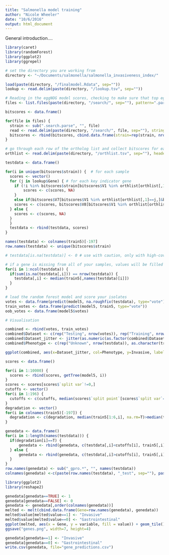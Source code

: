 ```yaml
---
title: "Salmonella model training"
author: "Nicole Wheeler"
date: "10/6/2016"
output: html_document
---
```


General introduction....

```r
library(caret)
library(randomForest)
library(ggplot2)
library(ggrepel)

# set the directory you are working from
directory <- "~/Documents/salmonella/salmonella_invasiveness_index/"

load(paste(directory, "/finalmodel.Rdata", sep=""))
lookup <- read.delim(paste(directory, "/lookup.tsv", sep=""))

# Reading in the eggNOG model scores, checking to make sure that top eggNOG model hit for each protein in the orthogroup is the same
files <- list.files(paste(directory, "/search/", sep=""), pattern=".parse")

bitscores <- data.frame()

for(file in files) {
  strain <- sub(".search.parse", "", file)
  read <- read.delim(paste(directory, "/search/", file, sep=""), stringsAsFactors=F, comment.char="@", header=F)
  bitscores <- rbind(bitscores, cbind.data.frame(strain=rep(strain, nrow(read)), read))
}

# go through each row of the ortholog list and collect bitscores for each gene - FIX THIS - need to be comparing the right gene to the right model
orthlist <- read.delim(paste(directory, "/orthlist.tsv", sep=""), header=T, stringsAsFactors=F)

testdata <- data.frame()

for(i in unique(bitscores$strain)) {  # for each sample
  scores <- vector()
  for (j in lookup$Gene) { # for each key indicator gene
    if (!i %in% bitscores$strain[bitscores$V1 %in% orthlist[orthlist[,1]==j,]]) {
        scores <- c(scores, NA)
    }
    else if(bitscores$V7[bitscores$V1 %in% orthlist[orthlist[,1]==j,]&bitscores$strain==i&bitscores$V4==lookup$Model[lookup$Gene==j]][1]<0.0001) { # if the E-value looks reasonable
    scores <- c(scores, bitscores$V8[bitscores$V1 %in% orthlist[orthlist[,1]==j,]&bitscores$strain==i&bitscores$V4==lookup$Model[lookup$Gene==j]][1])
  } else {
    scores <- c(scores, NA)
  }
  }
  testdata <- rbind(testdata, scores)
}

names(testdata) <- colnames(train5)[-197]
row.names(testdata) <- unique(bitscores$strain)

# testdata[is.na(testdata)] <- 0 # use with caution, only with high-coverage genomes

# if a gene is missing from all of your samples, values will be filled in based on the median observed in our training data
for(i in 1:ncol(testdata)) {
  if(sum(is.na(testdata[,i])) == nrow(testdata)) {
    testdata[,i] <- median(train5[,names(testdata)[i]])
  }
}

# load the random forest model and score your isolates
votes <- data.frame(predict(model5, na.roughfix(testdata), type="vote"))
train_votes <- data.frame(predict(model5, train5, type="vote"))
oob_votes <- data.frame(model5$votes)

# Visualisation

combined <- rbind(votes, train_votes)
combined$Dataset <- c(rep("Testing", nrow(votes)), rep("Training", nrow(train_votes)))
combined$Dataset_jitter <- jitter(as.numeric(as.factor(combined$Dataset)), amount=0.4)
combined$Phenotype <- c(rep("Unknown", nrow(testdata)), as.character(train5$class))

ggplot(combined, aes(x=Dataset_jitter, col=Phenotype, y=Invasive, label=row.names(combined))) + geom_point() + geom_text_repel() + coord_flip() + theme_bw() + ylim(0, 1.1) + xlab("") + ylab("Invasiveness index") + geom_hline(yintercept = 0.5)
```


```r
scores <- data.frame()

for(i in 1:10000) {
  scores <- rbind(scores, getTree(model5, i))
}
scores <- scores[scores$`split var`!=0,]
cutoffs <- vector()
for(i in 1:196) {
  cutoffs <- c(cutoffs, median(scores$`split point`[scores$`split var`==i]))
}
degradation <- vector()
for(i in colnames(train5)[-197]) {
  degradation <- c(degradation, median(train5[1:6,i], na.rm=T)>median(train5[7:15,i], na.rm=T))
}

genedata <- data.frame()
for(i in 1:length(names(testdata))) {
  if(degradation[i]==T) {
      genedata <- rbind(genedata, c(testdata[,i]<cutoffs[i], train5[,i]<cutoffs[i]))
  } else {
      genedata <- rbind(genedata, c(testdata[,i]>cutoffs[i], train5[,i]>cutoffs[i]))
  }
}
row.names(genedata) <- sub("_gpro.*", "", names(testdata))
colnames(genedata) <-c(paste(row.names(testdata), "_test", sep=""), paste(row.names(train5), "_train", sep=""))

library(ggplot2)
library(reshape2)

genedata[genedata==TRUE] <- 1
genedata[genedata==FALSE] <- 0
genedata <- genedata[,order(colnames(genedata))]
melted <- melt(cbind.data.frame(Gene=row.names(genedata), genedata))
melted$value[melted$value==1] <- "Invasive"
melted$value[melted$value==0] <- "Gastrointestinal"
ggplot(melted, aes(x = Gene, y = variable, fill = value)) + geom_tile() + scale_fill_manual("Prediction", values=c("black", "white"))
ggsave("genes.png", width=7, height=4)

genedata[genedata==1] <- "Invasive"
genedata[genedata==0] <- "Gastrointestinal"
write.csv(genedata, file="gene_predictions.csv")
```

